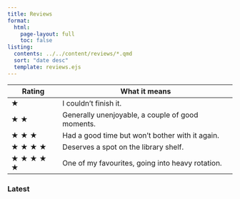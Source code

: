 ```yaml
---
title: Reviews
format:
  html:
    page-layout: full
    toc: false
listing:
  contents: ../../content/reviews/*.qmd
  sort: "date desc"
  template: reviews.ejs
---
```


| Rating    | What it means |
| --------- | ------------------------------------------------ |
| ★         | I couldn't finish it.                            |
| ★ ★       | Generally unenjoyable, a couple of good moments. |
| ★ ★ ★     | Had a good time but won't bother with it again.  |
| ★ ★ ★ ★   | Deserves a spot on the library shelf.            |
| ★ ★ ★ ★ ★ | One of my favourites, going into heavy rotation. |

### Latest
